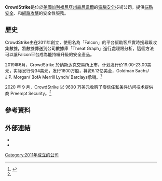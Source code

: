 {{Expand language|1=en|time=2021-04-21T07:04:30+00:00}}
{{Infobox company
|name=CrowdStrike
|logo=CrowdStrike logo.svg
|logo_size=
|logo_caption=
|type=[[上市公司|上市公司]]
|traded_as={{Nasdaq|CRWD}}
|founded={{Start date and age|2011}}
|founders={{Unbulleted list|{{Internal link helper/en|喬治·柯茲|George Kurtz}}|{{Internal link helper/en|迪米特里·阿爾佩羅維奇|Dmitri Alperovitch}}}}
|key_people={{Unbulleted list|{{Internal link helper/en|喬治·柯茲|George Kurtz}}－首席執行官{{R|news1}}|{{Internal link helper/en|迪米特里·阿爾佩羅維奇|Dmitri Alperovitch|迪米特里}}－首席技術官{{R|news2}}}}
|location=[[森尼韋爾_(加利福尼亞州)|森尼韋爾]]
|industry=[[資訊安全|資訊安全]]
|products={{Unbulleted list|[[端點安全|端點安全]]|資訊安全}}
|revenue={{Increase}}$178.1萬（2019年）{{R|web1}}
|website={{Official URL|https://www.crowdstrike.com/}}
}}
'''CrowdStrike'''是位於[[美國|美國]][[加利福尼亞州|加利福尼亞州]][[森尼韋爾_(加利福尼亞州)|森尼韋爾]]的[[電腦安全|電腦安全]]技術公司，提供[[端點安全|端點安全]]、{{Internal link helper/en|威脅情報平台|Threat Intelligence Platform|情報威脅}}和[[網路攻擊|網路攻擊]]的安全性服務。
==歷史==
CrowdStrike由{{Internal link helper/en|喬治·柯茲|George Kurtz}}在2011年創立，使用名為「Falcon」的平台幫助客戶實時搜尋跟收集數據，將數據傳送到公司數據庫「Threat Graph」進行處理跟分析，這個方法可以讓Falcon平台成為能持續升級的安全產品。{{R|news1}}

2019年6月，CrowdStrike 於纳斯达克交易所上市，计划发行价19.00-23.00美元，实际发行价34美元，发行1800万股，募资6.12亿美金，Goldman Sachs/ J.P. Morgan/ BofA Merrill Lynch/ Barclays承销。<ref name="mg21">{{Cite web|url=https://www.mg21.com/crwd.html|title=网络安全软件开发商：CrowdStrike Holdings(CRWD)|publisher=美股之家|date=2021-08-11|access-date=2021-08-12|archive-date=2021-08-12|archive-url=https://web.archive.org/web/20210812052012/https://www.mg21.com/crwd.html}}</ref>

2020 年 9 月，CrowdStrike 以 9600 万美元收购了零信任和条件访问技术提供商 Preempt Security。<ref name="mg21"/>

==參考資料==
{{Reflist|refs=
<ref name="news1">{{Cite news|url=https://uat.quamnet.com/post/t-sV8bRiBi6B-sl-TUJ52|title=這隻增長股異軍突起 可成買入首選|date=2020-09-10|work=萬里富|language=Zh-hant|accessdate=2021-03-30|archive-date=2021-03-30|archive-url=https://web.archive.org/web/20210330182931/https://uat.quamnet.com/post/t-sV8bRiBi6B-sl-TUJ52|dead-url=no}}</ref>
<ref name="news2">{{Cite news|url=https://www.epochtimes.com/gb/18/4/24/n10333515.htm|title=华锐窃取商业机密罪成 创美国刑事起诉先例|date=2018-04-25|work=大紀元|language=Zh-hans|accessdate=2021-03-30|archive-date=2018-12-12|archive-url=https://web.archive.org/web/20181212023918/http://www.epochtimes.com/gb/18/4/24/n10333515.htm|dead-url=no}}</ref>
<ref name="web1">{{Cite web|url=https://ir.crowdstrike.com/news-releases/news-release-details/crowdstrike-reports-fourth-quarter-and-fiscal-year-2020|title=CrowdStrike Reports Fourth Quarter and Fiscal Year 2020 Financial Results|date=2020-03-19|language=en|accessdate=2021-03-30|archive-date=2020-10-08|archive-url=https://web.archive.org/web/20201008195949/https://ir.crowdstrike.com/news-releases/news-release-details/crowdstrike-reports-fourth-quarter-and-fiscal-year-2020|dead-url=no}}</ref>
}}
==外部連結==
*{{Official website|https://www.crowdstrike.com/}}{{En icon}}
*{{Finance links|google=Nasdaq:CRWD|yahoo=CRWD|sec_cik=CRWD|bloomberg=CRWD:US|nasdaq=CRWD}}
{{DEFAULTSORT:CrowdStrike}}
[[Category:2011年成立的公司|Category:2011年成立的公司]]
{{US-company-stub}}